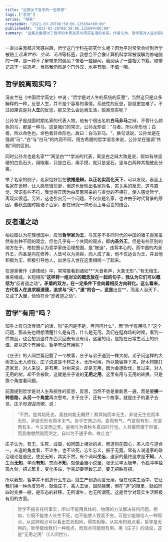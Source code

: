 ```yaml
---
title: "近期关于哲学的一些感想"
tags: ["哲学"]
series: "随笔"
createdAt: "2021-03-20T08:58:06.125694+00:00"
publishedAt: "2021-03-20T08:58:06.125694+00:00"
summary: "这篇文章探讨了哲学的本质及其与现实生活的关系。作者认为，哲学是对人生的系统性反思，并不是远离现实生活的空谈。哲学家对名、实关系、矛盾双方相互转化的思考，都反映了他们对现实世界的深刻洞察。虽然哲学本身并不创造任何东西，但它能给我们一种看待世界的新视角，帮助我们换一种角度思考，从而在现实生活中获得积极有用的启示。"
---
```


一直以来我都非常感兴趣，哲学这门学科在研究什么呢？因为平时常常会听到哲学被贴上*远离世俗*、*空谈*、*无用*等标签，我想会不会像计算机科学常被误解为修电脑的一样，是一种不了解带来的偏见？带着一些疑问，我阅读了一些相关书籍，顺带记录下一些思考，当然我仍然是个门外汉，水平有限，不值一哂。

## 哲学脱离现实吗？

冯友兰在《中国哲学简史》中说：”哲学是对人生的系统的反思“，当然这只是众多解释的一种，反思人生，并不是个容易的事情，系统性的反思，那就更加难了。不过如果说是对**人生**的反思，那又怎么会远离生活，脱离现实呢？

公孙龙子是战国时期名家的代表人物，他有个很出名的**白马非马**之辩，不管什么颜色的马，都是一种马，这是我们的常识，公孙龙却说：”马者。所以命形也；白者，所以命色也。命色者非命形也。故曰：白马非马。“，换句话说，公孙龙是在强调”马“、”白“与”白马“的内涵不同，用古希腊的哲学语言来说，公孙龙在强调”共相“间的区别。

同时公孙龙也是名家**”离坚白“**学派的代表，离坚白之辩大致是说，假如有块坚硬的白色石头，用眼看，只是白石，用手摸，就只是坚石，坚与白两种共相彼此分离。

举了名家的例子，名家恰好旨在**欲推是辩，以正名实而化天下**，可以发现，表面上名家在诡辩，让人感觉很荒诞，但这也反映出名家对名、实关系的反思，这与直觉、常识有些不符，我觉得正因为由反思带来的与直觉的不相符，使人感觉哲学，离现实很远。另外，这也引出另一个问题，不仅仅是名家，也许由于时代背景的原因，春秋战国时期诸子百家，都在研究一种形而上与治世的结合。

## 反者道之动

柏拉图认为在理想国中，应当**哲学家为王**，与其差不多同时代的中国的诸子百家虽然有各种不同的观念，但也几乎有一个共同的观点，即**内圣外王**。但是有些区别的地方在于，柏拉图认为哲学家统治理想国，是”被迫“，违背本心的，而中国的内圣外王，内圣是内在修养，人皆可以为尧舜，而人成了圣，他不仅适合为王，并且他积极为王，积极引导他人，出世与入世在这里相统一了起来。

在道家著作《道德经》中，常常能看到诸如**”大音希声，大象无形“**、**”有无相生，难易相成，长短相形“**这样将一组对立的概念放在一起的句子，我认为它们可以概括为**”反者道之动“**，矛盾的双方，在一定条件下会向着相反方向转化。这么看来，古代哲人在追求超道德，追求与”天“、”道“的合一，这是**出世**，而圣人治天下，又成了**入世**，恰恰符合”反者道之动“。

## 哲学”有用“吗？

知乎上有句流传很广的话，叫”先问是不是，再问问什么“，而”哲学有用吗？“这个问题，那首先也得想清楚什么是有用，什么是无用。我们在逛商场的时候，看到一件商品，也会想到这件东西买回去有没有用，这里的用，是指在日常生活上的价值，那以这个有用论，哲学有没有用呢？

《庄子》的人间世篇记载了一个故事，庄子与弟子遇到一棵大树，弟子问这样的大树怎么无人砍伐，庄子说这是不材之木，无所可用，所以能留存下来。好木材能打造家具，对人来说，是有用，对树来说，却是无用，因为会遭砍伐，反过来，对人无用的树，却不会被砍，这就是庄子说的**无用之用**。这里有用与无用的转换，只是换个角度看问题。

前面提到哲学是对人生系统性的反思，反思，当然不会是重新思一遍，而是要**换一种思路，从另一个角度**再次思考。关于庄子，还有一个故事，就是庄子的妻子去世，庄子却*鼓盆而歌*，说：

> “不然。是其始死也，我独何能无概然！察其始而本无生，非徒无生也而本无形，非徒无形也而本无气。杂乎芒芴之间，变而有气，气变而有形，形变而有生，今又变而之死，是相与为春秋冬夏四时行也。人且偃然寝于巨室，而我噭噭然随而哭之，自以为不通乎命，故止也”

庄子认为，有无，生死，成毁，如同圆上相对的点，而道则在圆心，圣人应与道合一，从道的角度看，不论生，也不论死，忘年忘义，振于无竟。常有人说道家的政治理论是愚民，使民无知，其实不然，有个词叫**坐忘**，道家的最终追求是**不知**，人生而**无知**，学而**有知**，忘而**不知**。就像金庸小说里，张无忌学太极拳，令狐冲学独孤九剑，招式繁复，变化多端，学完却要尽数忘却，要无招胜有招。

所以我想，哲学并不创造什么东西，就生产创造而言无用，但在现实生活中，它让我们换一种角度思考，就像庄子，亲人去世，固然痛苦，但在“道”的眼里，就如同四时变换一般，是形态的转移，无所谓生，也无所谓死。这是哲学对现实生活积极有用的方面。

> 哲学不报告任何事实，所以不能用具体的、物理的方法解决任何问题。例如，它既不能使人长生不死，也不能使人致富不穷。可是它能够给人一种观点，从这种观点可以看出生死相同，得失相等。从实用的观点看，哲学是无用的。哲学能给我们一种观点，而观点可能很有用。用《庄子》的话说，这是“无用之用”（《人间世》）。
